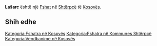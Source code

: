{{Fshat në Kosovës
 | Emri                = Lašarc
| srp_N_name = Lašarc
| srp_N_FULL_NAME_RO = Lašarc
| srp_N_FULL_NAME_ND_RO = Lasarc
| srp_N_SORT_NAME_RG = LASARC
| srp_N_FULL_NAME_RG = Lašarc
| srp_N_FULL_NAME_ND_RG = Lasarc

 | Emri (Rasa dhanore) = 
 | Figura              = 
 | Shteti              = Kosovo
 | Komuna              = Shtërpcë
 | Kodi postar         = 
 | Sipërfaqja          = 

 | Popullsia           = 

 | Regj. i popullsisë  = 
 | Dend. e popullsisë  = 
 | Faqja zyrtare       = 
 <!--- Koordinatat ----> 
 | Gjerësia            = 42.294167
 | Gjatësia            = 21.083611
 | Lartësia            = 
}}
'''Lašarc''' është një [[Fshat]] në [[Shtërpcë]] të [[Kosovës]].

<!-- == Gjeografia == -->
<!-- == Historia == -->
<!-- == Demografia == -->
== Shih edhe ==
{{Komuna Shtërpcë}}
{{Kosovo-Administrata-Cung}}

[[Kategoria:Fshatra në Kosovës]]
[[Kategoria:Fshatra në Kommunes Shtërpcë]]
[[Kategoria:Vendbanime në Kosovës]]